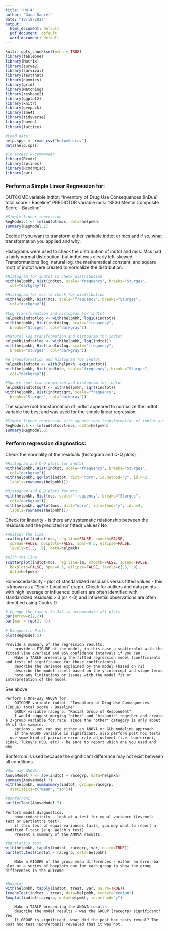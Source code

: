 ```yaml
---
title: "HW 4"
author: "Gaea Daniel"
date: "10/18/2017"
output:
  html_document: default
  pdf_document: default
  word_document: default
---
```


```r
knitr::opts_chunk$set(echo = TRUE)
library(tableone)
library(Matrix)
library(survey)
library(survival)
library(testthat)
library(dummies)
library(grid)
library(Matching)
library(reshape2)
library(ggplot2)
library(knitr)
library(geepack)
library(lme4)
library(tidyverse)
library(haven)
library(lattice)

#Load data
help.spss <- read_csv("helpmkh.csv")
data(help.spss)
```

```r
#To access R-commander
library(Rcmdr)
library(splines)
library(RcmdrMisc)
library(car)
```

### Perform a Simple Linear Regression for:
OUTCOME variable indtot: "Inventory of Drug Use Consequences (InDue) total score - Baseline"
PREDICTOR variable mcs: "SF36 Mental Composite Score - Baseline"

```r
#Simple linear regression
RegModel.1 <- lm(indtot~mcs, data=helpmkh)
summary(RegModel.1)
```

Decide if you want to transform either variable indtot or mcs and if so, what transformation you applied and why.

Histograms were used to check the distribution of indtot and mcs. Mcs had a fairly normal distribution, but indtot was clearly left-skewed. Transformations (log, natural log, the mathematical constant, and square root) of indtot were created to normalize the distribution.
```r
#Histogram for indtot to check distribution
with(helpmkh, Hist(indtot, scale="frequency", breaks="Sturges", 
  col="darkgray"))

#Histogram for mcs to check for distribution
with(helpmkh, Hist(mcs, scale="frequency", breaks="Sturges", 
  col="darkgray"))

#Log transformation and histogram for indtot
helpmkh$indtotlog <- with(helpmkh, log10(indtot))
with(helpmkh, Hist(indtotlog, scale="frequency", 
  breaks="Sturges", col="darkgray"))

#Natural log transformation and histogram for indtot
helpmkh$indtotlog <- with(helpmkh, log(indtot))
with(helpmkh, Hist(indtotlog, scale="frequency", 
  breaks="Sturges", col="darkgray"))

#e transformation and histogram for indtot
helpmkh$indtote <- with(helpmkh, exp(indtot))
with(helpmkh, Hist(indtote, scale="frequency", breaks="Sturges", 
  col="darkgray"))

#Square root transformation and histogram for indtot
helpmkh$indtotsqrt <- with(helpmkh, sqrt(indtot))
with(helpmkh, Hist(indtotsqrt, scale="frequency", 
  breaks="Sturges", col="darkgray"))
```

The square root transformation of indtot appeared to normalize the indtot variable the best and was used for the simple linear regression.

```r
#Simple linear regression with square root transformation of indtot and mcs
RegModel.5 <- lm(indtotsqrt~mcs, data=helpmkh)
summary(RegModel.5)
```

### Perform regression diagnostics:
Check the normality of the residuals (histogram and Q-Q plots)

```r
#Histogram and Q-Q plots for indtot
with(helpmkh, Hist(indtot, scale="frequency", breaks="Sturges", 
  col="darkgray"))
with(helpmkh, qqPlot(indtot, dist="norm", id.method="y", id.n=2, 
  labels=rownames(helpmkh)))

#Histogram and Q-Q plots for mcs
with(helpmkh, Hist(mcs, scale="frequency", breaks="Sturges", 
  col="darkgray"))
with(helpmkh, qqPlot(mcs, dist="norm", id.method="y", id.n=2, 
  labels=rownames(helpmkh)))
```

Check for linearity - is there any systematic relationship between the residuals and the predicted (or fitted) values? No

```r
#Whitout the line
scatterplot(indtot~mcs, reg.line=FALSE, smooth=FALSE, 
  spread=FALSE, boxplots=FALSE, span=0.5, ellipse=FALSE, 
  levels=c(.5, .9), data=helpmkh)

#With the line
scatterplot(indtot~mcs, reg.line=lm, smooth=FALSE, spread=FALSE, 
  boxplots=FALSE, span=0.5, ellipse=FALSE, levels=c(.5, .9), 
  data=helpmkh)
```

Homoscedasticity - plot of standardized residuals versus fitted values - this is known as a "Scale-Location" graph. Check for outliers and data points with high leverage or influence: outliers are often identified with standardized residuals > 3 (or <-3) and influential observations are often identified using Cook's D

```r
# Change the layout to 2x2 to accommodate all plots
par(mfrow=c(2,2))
par(mar = rep(2, 4))
 
# Diagnostic Plots
plot(RegModel.5)
```

    Provide a summary of the regression results.
        provide a FIGURE of the model, in this case a scatterplot with the fitted line overlaid and 95% confidence intervals if you can
        Make a TABLE presenting the fitted regression model (coefficients and tests of significance for those coefficients)
        describe the variance explained by the model (based on r2)
        describe the model itself based on the y-intercept and slope terms
        note any limitations or issues with the model fit or interpretation of the model
See above

    Perform a One-way ANOVA for:
        OUTCOME variable indtot: "Inventory of Drug Use Consequences (InDue) total score - Baseline"
        GROUP variable racegrp: "Racial Group of Respondent"
        I would suggest merging "other" and "hispanic" together and create a 3-group variable for race, since the "other" category is only about 6% of the sample.
        options - you can use either an ANOVA or GLM modeling approach
        if the GROUP variable is significant, also perform post hoc tests - use some kind of pairwise error rate adjustment (i.e. bonferroni, sidak, Tukey's HSD, etc) - be sure to report which one you used and why
Bonferroni is used because the significant difference may not exist between all conditions.
        
```r
#One-way ANOVA
AnovaModel.7 <- aov(indtot ~ racegrp, data=helpmkh)
summary(AnovaModel.7)
with(helpmkh, numSummary(indtot, groups=racegrp, 
  statistics=c("mean", "sd")))

#Bonferroni
outlierTest(AnovaModel.7)
```

    Perform model diagnostics:
        homoscedasticity - look at a test for equal variance (Levene's test or Bartlett's test).
        if this test of equal variances fails, you may want to report a modified F-test (e.g. Welch's test)
        Present a summary of the ANOVA results.

```r
#Bartlett's test
with(helpmkh, tapply(indtot, racegrp, var, na.rm=TRUE))
bartlett.test(indtot ~ racegrp, data=helpmkh)
```
    
        Make a FIGURE of the group mean differences - either an error-bar plot or a series of boxplots one for each group to show the group differences in the outcome
        
```r
#Boxplot
with(helpmkh, tapply(indtot, treat, var, na.rm=TRUE))
leveneTest(indtot ~ treat, data=helpmkh, center="median")
Boxplot(indtot~racegrp, data=helpmkh, id.method="y")
```

        Make a TABLE presenting the ANOVA results
        describe the model results - was the GROUP (racegrp) significant? Yes
        If GROUP is significant, what did the post hoc tests reveal? The post hoc test (Bonferonni) revealed that it was not.